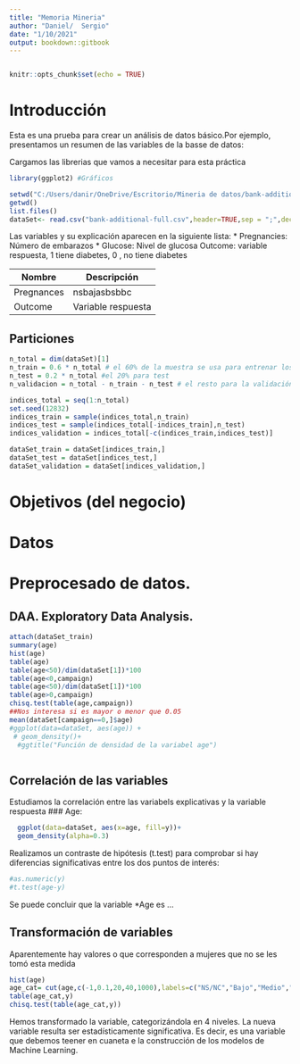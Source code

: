 ```yaml
---
title: "Memoria Mineria"
author: "Daniel/  Sergio"
date: "1/10/2021"
output: bookdown::gitbook
---
```

```r

```

```r
knitr::opts_chunk$set(echo = TRUE)
```

# Introducción

Esta es una prueba para crear un análisis de datos básico.Por ejemplo, presentamos un resumen de las variables de la basse de datos:

Cargamos las librerias que vamos a necesitar para esta práctica
```r
library(ggplot2) #Gráficos
```

```r
setwd("C:/Users/danir/OneDrive/Escritorio/Mineria de datos/bank-additional")
getwd()
list.files()
dataSet<- read.csv("bank-additional-full.csv",header=TRUE,sep = ";",dec = ".")
```
Las variables y su explicación aparecen en la siguiente lista:
* Pregnancies: Número de embarazos
* Glucose: Nivel de glucosa
*
*
*
* Outcome: variable respuesta, 1 tiene diabetes, 0 , no tiene diabetes


Nombre | Descripción
----------------|------------
Pregnances |        nsbajasbsbbc
Outcome |        Variable respuesta


## Particiones

```r
n_total = dim(dataSet)[1]
n_train = 0.6 * n_total # el 60% de la muestra se usa para entrenar los modelos
n_test = 0.2 * n_total #el 20% para test
n_validacion = n_total - n_train - n_test # el resto para la validación

indices_total = seq(1:n_total)
set.seed(12832)
indices_train = sample(indices_total,n_train)
indices_test = sample(indices_total[-indices_train],n_test)
indices_validation = indices_total[-c(indices_train,indices_test)]

dataSet_train = dataSet[indices_train,]
dataSet_test = dataSet[indices_test,]
dataSet_validation = dataSet[indices_validation,]
```

# Objetivos (del negocio)

# Datos

# Preprocesado de datos.

## DAA. Exploratory Data Analysis.


```r
attach(dataSet_train) 
summary(age)
hist(age)
table(age)
table(age<50)/dim(dataSet[1])*100
table(age<0,campaign)
table(age<50)/dim(dataSet[1])*100
table(age>0,campaign)
chisq.test(table(age,campaign))
##Nos interesa si es mayor o menor que 0.05
mean(dataSet[campaign==0,]$age)
#ggplot(data=dataSet, aes(age)) +
 # geom_density()+
  #ggtitle("Función de densidad de la variabel age")



```


## Correlación de las variables
Estudiamos la correlación entre las variabels explicativas y la variable respuesta
### Age:
```r
  ggplot(data=dataSet, aes(x=age, fill=y))+
  geom_density(alpha=0.3)
```

Realizamos un contraste de hipótesis (t.test) para comprobar si hay diferencias significativas entre los dos puntos de interés:

```r
#as.numeric(y)
#t.test(age-y)
```

Se puede concluir que la variable *Age es ...

## Transformación de variables 
Aparentemente hay valores o que  corresponden a mujeres que no se les tomó esta medida

```r
hist(age)
age_cat= cut(age,c(-1,0.1,20,40,1000),labels=c("NS/NC","Bajo","Medio","Alto"))
table(age_cat,y)
chisq.test(table(age_cat,y))

```
Hemos transformado la variable, categorizándola en 4 niveles. La nueva variable resulta ser estadísticamente significativa. Es decir, es una variable que debemos teener en cuaneta e la construcción de los modelos de Machine Learning.


